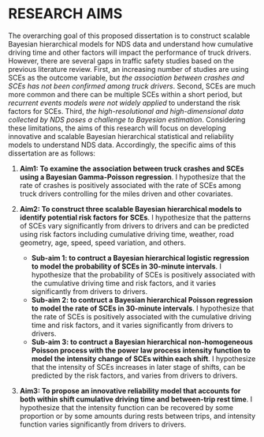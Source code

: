 RESEARCH AIMS
=============

The overarching goal of this proposed dissertation is to construct scalable Bayesian hierarchical models for NDS data and understand how cumulative driving time and other factors will impact the performance of truck drivers. However, there are several gaps in traffic safety studies based on the previous literature review. First, an increasing number of studies are using SCEs as the outcome variable, but *the association between crashes and SCEs has not been confirmed among truck drivers*. Second, SCEs are much more common and there can be multiple SCEs within a short period, but *recurrent events models were not widely applied* to understand the risk factors for SCEs. Third, *the high-resolutional and high-dimensional data collected by NDS poses a challenge to Bayesian estimation*. Considering these limitations, the aims of this research will focus on developing innovative and scalable Bayesian hierarchical statistical and reliability models to understand NDS data. Accordingly, the specific aims of this dissertation are as follows:

1. **Aim1: To examine the association between truck crashes and SCEs using a Bayesian Gamma-Poisson regression**. I hypothesize that the rate of crashes is positively associated with the rate of SCEs among truck drivers controlling for the miles driven and other covariates.

2. **Aim2: To construct three scalable Bayesian hierarchical models to identify  potential risk factors for SCEs**. I hypothesize that the patterns of SCEs vary significantly from drivers to drivers and can be predicted using risk factors including cumulative driving time, weather, road geometry, age, speed, speed variation, and others.
    + **Sub-aim 1: to contruct a Bayesian hierarchical logistic regression to model the probability of SCEs in 30-minute intervals**. I hypothesize that the probability of SCEs is positively associated with the cumulative driving time and risk factors, and it varies significantly from drivers to drivers.
    + **Sub-aim 2: to contruct a Bayesian hierarchical Poisson regression to model the rate of SCEs in 30-minute intervals**. I hypothesize that the rate of SCEs is positively associated with the cumulative driving time and risk factors, and it varies significantly from drivers to drivers.
    + **Sub-aim 3: to contruct a Bayesian hierarchical non-homogeneous Poisson process with the power law process intensity function to model the intensity change of SCEs within each shift**. I hypothesize that the intensity of SCEs increases in later stage of shifts, can be predicted by the risk factors, and varies from drivers to drivers.

3. **Aim3: To propose an innovative reliability model that accounts for both within shift cumulative driving time and between-trip rest time**. I hypothesize that the intensity function can be recovered by some proportion or by some amounts during rests between trips, and intensity function varies significantly from drivers to drivers.


<!--
- A focus on crashes instead of precursors of crashes
- A focus on road segments rather than drivers
- A focus on case-control comparison given the rareness of truck crashes rather than rates
- A focus on small-scale data
-->